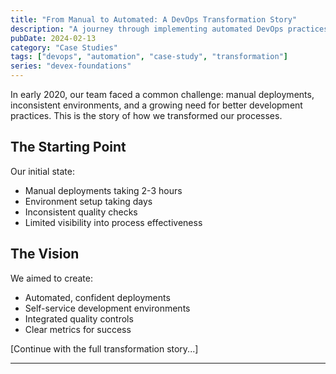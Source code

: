 ```yaml
---
title: "From Manual to Automated: A DevOps Transformation Story"
description: "A journey through implementing automated DevOps practices and measuring their impact"
pubDate: 2024-02-13
category: "Case Studies"
tags: ["devops", "automation", "case-study", "transformation"]
series: "devex-foundations"
---
```


In early 2020, our team faced a common challenge: manual deployments, inconsistent environments, and a growing need for better development practices. This is the story of how we transformed our processes.

## The Starting Point

Our initial state:

- Manual deployments taking 2-3 hours
- Environment setup taking days
- Inconsistent quality checks
- Limited visibility into process effectiveness

## The Vision

We aimed to create:

- Automated, confident deployments
- Self-service development environments
- Integrated quality controls
- Clear metrics for success

[Continue with the full transformation story...]

---
